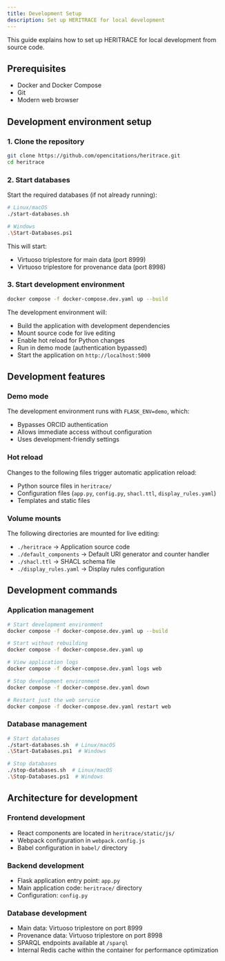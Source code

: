 ```yaml
---
title: Development Setup
description: Set up HERITRACE for local development
---
```


This guide explains how to set up HERITRACE for local development from source code.

## Prerequisites

- Docker and Docker Compose
- Git
- Modern web browser

## Development environment setup

### 1. Clone the repository

```bash
git clone https://github.com/opencitations/heritrace.git
cd heritrace
```

### 2. Start databases

Start the required databases (if not already running):

```bash
# Linux/macOS
./start-databases.sh

# Windows
.\Start-Databases.ps1
```

This will start:
- Virtuoso triplestore for main data (port 8999)
- Virtuoso triplestore for provenance data (port 8998)

### 3. Start development environment

```bash
docker compose -f docker-compose.dev.yaml up --build
```

The development environment will:
- Build the application with development dependencies
- Mount source code for live editing
- Enable hot reload for Python changes
- Run in demo mode (authentication bypassed)
- Start the application on `http://localhost:5000`

## Development features

### Demo mode
The development environment runs with `FLASK_ENV=demo`, which:
- Bypasses ORCID authentication
- Allows immediate access without configuration
- Uses development-friendly settings

### Hot reload
Changes to the following files trigger automatic application reload:
- Python source files in `heritrace/`
- Configuration files (`app.py`, `config.py`, `shacl.ttl`, `display_rules.yaml`)
- Templates and static files

### Volume mounts
The following directories are mounted for live editing:
- `./heritrace` → Application source code
- `./default_components` → Default URI generator and counter handler
- `./shacl.ttl` → SHACL schema file
- `./display_rules.yaml` → Display rules configuration

## Development commands

### Application management
```bash
# Start development environment
docker compose -f docker-compose.dev.yaml up --build

# Start without rebuilding
docker compose -f docker-compose.dev.yaml up

# View application logs
docker compose -f docker-compose.dev.yaml logs web

# Stop development environment
docker compose -f docker-compose.dev.yaml down

# Restart just the web service
docker compose -f docker-compose.dev.yaml restart web
```

### Database management
```bash
# Start databases
./start-databases.sh  # Linux/macOS
.\Start-Databases.ps1  # Windows

# Stop databases
./stop-databases.sh  # Linux/macOS
.\Stop-Databases.ps1  # Windows
```

## Architecture for development

### Frontend development
- React components are located in `heritrace/static/js/`
- Webpack configuration in `webpack.config.js`
- Babel configuration in `babel/` directory

### Backend development
- Flask application entry point: `app.py`
- Main application code: `heritrace/` directory
- Configuration: `config.py`

### Database development
- Main data: Virtuoso triplestore on port 8999
- Provenance data: Virtuoso triplestore on port 8998
- SPARQL endpoints available at `/sparql`
- Internal Redis cache within the container for performance optimization